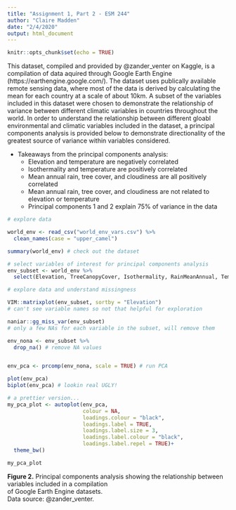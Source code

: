 ```yaml
---
title: "Assignment 1, Part 2 - ESM 244"
author: "Claire Madden"
date: "2/4/2020"
output: html_document
---
```


```r
knitr::opts_chunk$set(echo = TRUE)
```

This dataset, compiled and provided by @zander_venter on Kaggle, is a compilation of data aquired through Google Earth Engine (https://earthengine.google.com/). The dataset uses publically available remote sensing data, where most of the data is derived by calculating the mean for each country at a scale of about 10km. A subset of the variables included in this dataset were chosen to demonstrate the relationship of variance between different climatic variables in countries throughout the world. In order to understand the relationship between different gloabl environmental and climatic variables included in the dataset, a principal components analysis is provided below to demonstrate directionality of the greatest source of variance within variables considered. 

* Takeaways from the principal components analysis:
    + Elevation and temperature are negatively correlated
    + Isothermality and temperature are positively correlated
    + Mean annual rain, tree cover, and cloudiness are all positively correlated
    + Mean annual rain, tree cover, and cloudiness are not related to elevation or temperature
    + Principal components 1 and 2 explain 75% of variance in the data



```r
# explore data

world_env <- read_csv("world_env_vars.csv") %>% 
  clean_names(case = "upper_camel")

summary(world_env) # check out the dataset


```



```r
# select variables of interest for principal components analysis
env_subset <- world_env %>% 
  select(Elevation, TreeCanopyCover, Isothermality, RainMeanAnnual, TempMeanAnnual, Cloudiness) 

# explore data and understand missingness

VIM::matrixplot(env_subset, sortby = "Elevation")
# can't see variable names so not that helpful for exploration

naniar::gg_miss_var(env_subset)
# only a few NAs for each variable in the subset, will remove them

env_nona <- env_subset %>% 
  drop_na() # remove NA values


env_pca <- prcomp(env_nona, scale = TRUE) # run PCA

plot(env_pca)
biplot(env_pca) # lookin real UGLY! 


```



```r
# a prettier version...
my_pca_plot <- autoplot(env_pca,
                        colour = NA,
                        loadings.colour = "black",
                        loadings.label = TRUE,
                        loadings.label.size = 3,
                        loadings.label.colour = "black",
                        loadings.label.repel = TRUE)+
  theme_bw()

my_pca_plot

```

**Figure 2.** Principal components analysis showing the relationship between variables included in a compilation        
of Google Earth Engine datasets.       
Data source: @zander_venter.


